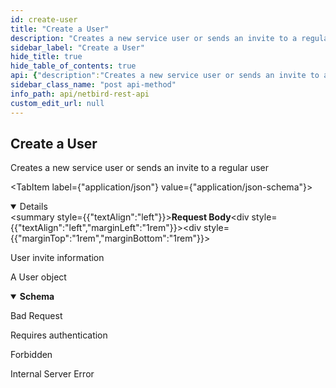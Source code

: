 ```yaml
---
id: create-user
title: "Create a User"
description: "Creates a new service user or sends an invite to a regular user"
sidebar_label: "Create a User"
hide_title: true
hide_table_of_contents: true
api: {"description":"Creates a new service user or sends an invite to a regular user","tags":["Users"],"operationId":"createUser","security":[{"BearerAuth":[]},{"TokenAuth":[]}],"requestBody":{"description":"User invite information","content":{"application/json":{"schema":{"type":"object","properties":{"email":{"description":"User's Email to send invite to","type":"string"},"name":{"description":"User's full name","type":"string"},"role":{"description":"User's NetBird account role","type":"string"},"auto_groups":{"description":"Groups to auto-assign to peers registered by this user","type":"array","items":{"type":"string"}},"is_service_user":{"description":"Is true if this user is a service user","type":"boolean"}},"required":["role","auto_groups","is_service_user"],"title":"UserCreateRequest"}}}},"responses":{"200":{"description":"A User object","content":{"application/json":{"schema":{"type":"object","properties":{"id":{"description":"User ID","type":"string"},"email":{"description":"User's email address","type":"string"},"name":{"description":"User's name from idp provider","type":"string"},"role":{"description":"User's NetBird account role","type":"string"},"status":{"description":"User's status","type":"string","enum":["active","invited","disabled"]},"auto_groups":{"description":"Groups to auto-assign to peers registered by this user","type":"array","items":{"type":"string"}},"is_current":{"description":"Is true if authenticated user is the same as this user","type":"boolean","readOnly":true},"is_service_user":{"description":"Is true if this user is a service user","type":"boolean","readOnly":true}},"required":["id","email","name","role","auto_groups","status"],"title":"User"}}}},"400":{"description":"Bad Request","content":{}},"401":{"description":"Requires authentication","content":{}},"403":{"description":"Forbidden","content":{}},"500":{"description":"Internal Server Error","content":{}}},"method":"post","path":"/api/users","servers":[{"url":"https://netbird.io","description":"Default server"}],"securitySchemes":{"BearerAuth":{"type":"http","scheme":"bearer","bearerFormat":"JWT"},"TokenAuth":{"type":"apiKey","in":"header","name":"Authorization","description":"Prefix the value with \\\"Token\\\" to indicate the custom authorization type"}},"jsonRequestBodyExample":{"email":"string","name":"string","role":"string","auto_groups":["string"],"is_service_user":true},"info":{"title":"NetBird REST API","description":"API to manipulate groups, rules, policies and retrieve information about peers and users","version":"0.0.1"},"postman":{"name":"Create a User","description":{"content":"Creates a new service user or sends an invite to a regular user","type":"text/plain"},"url":{"path":["api","users"],"host":["{{baseUrl}}"],"query":[],"variable":[]},"header":[{"key":"Content-Type","value":"application/json"},{"key":"Accept","value":"application/json"}],"method":"POST","body":{"mode":"raw","raw":"\"\"","options":{"raw":{"language":"json"}}},"auth":{"type":"bearer","bearer":[{"type":"any","value":"<Bearer Token>","key":"token"}]}}}
sidebar_class_name: "post api-method"
info_path: api/netbird-rest-api
custom_edit_url: null
---
```



## Create a User



Creates a new service user or sends an invite to a regular user

<MimeTabs><TabItem label={"application/json"} value={"application/json-schema"}><details style={{}} data-collapsed={false} open={true}><summary style={{"textAlign":"left"}}><strong>Request Body</strong></summary><div style={{"textAlign":"left","marginLeft":"1rem"}}><div style={{"marginTop":"1rem","marginBottom":"1rem"}}>

User invite information

</div></div><ul style={{"marginLeft":"1rem"}}><SchemaItem collapsible={false} name={"email"} required={false} schemaName={"string"} qualifierMessage={undefined} schema={{"description":"User's Email to send invite to","type":"string"}}></SchemaItem><SchemaItem collapsible={false} name={"name"} required={false} schemaName={"string"} qualifierMessage={undefined} schema={{"description":"User's full name","type":"string"}}></SchemaItem><SchemaItem collapsible={false} name={"role"} required={true} schemaName={"string"} qualifierMessage={undefined} schema={{"description":"User's NetBird account role","type":"string"}}></SchemaItem><SchemaItem collapsible={false} name={"auto_groups"} required={true} schemaName={"string[]"} qualifierMessage={undefined} schema={{"description":"Groups to auto-assign to peers registered by this user","type":"array","items":{"type":"string"}}}></SchemaItem><SchemaItem collapsible={false} name={"is_service_user"} required={true} schemaName={"boolean"} qualifierMessage={undefined} schema={{"description":"Is true if this user is a service user","type":"boolean"}}></SchemaItem></ul></details></TabItem></MimeTabs><div><ApiTabs><TabItem label={"200"} value={"200"}><div>

A User object

</div><div><MimeTabs schemaType={"response"}><TabItem label={"application/json"} value={"application/json"}><SchemaTabs><TabItem label={"Schema"} value={"Schema"}><details style={{}} data-collapsed={false} open={true}><summary style={{"textAlign":"left"}}><strong>Schema</strong></summary><div style={{"textAlign":"left","marginLeft":"1rem"}}></div><ul style={{"marginLeft":"1rem"}}><SchemaItem collapsible={false} name={"id"} required={true} schemaName={"string"} qualifierMessage={undefined} schema={{"description":"User ID","type":"string"}}></SchemaItem><SchemaItem collapsible={false} name={"email"} required={true} schemaName={"string"} qualifierMessage={undefined} schema={{"description":"User's email address","type":"string"}}></SchemaItem><SchemaItem collapsible={false} name={"name"} required={true} schemaName={"string"} qualifierMessage={undefined} schema={{"description":"User's name from idp provider","type":"string"}}></SchemaItem><SchemaItem collapsible={false} name={"role"} required={true} schemaName={"string"} qualifierMessage={undefined} schema={{"description":"User's NetBird account role","type":"string"}}></SchemaItem><SchemaItem collapsible={false} name={"status"} required={true} schemaName={"string"} qualifierMessage={"**Possible values:** [`active`, `invited`, `disabled`]"} schema={{"description":"User's status","type":"string","enum":["active","invited","disabled"]}}></SchemaItem><SchemaItem collapsible={false} name={"auto_groups"} required={true} schemaName={"string[]"} qualifierMessage={undefined} schema={{"description":"Groups to auto-assign to peers registered by this user","type":"array","items":{"type":"string"}}}></SchemaItem><SchemaItem collapsible={false} name={"is_current"} required={false} schemaName={"boolean"} qualifierMessage={undefined} schema={{"description":"Is true if authenticated user is the same as this user","type":"boolean","readOnly":true}}></SchemaItem><SchemaItem collapsible={false} name={"is_service_user"} required={false} schemaName={"boolean"} qualifierMessage={undefined} schema={{"description":"Is true if this user is a service user","type":"boolean","readOnly":true}}></SchemaItem></ul></details></TabItem><TabItem label={"Example (from schema)"} value={"Example (from schema)"}><ResponseSamples responseExample={"{\n  \"id\": \"string\",\n  \"email\": \"string\",\n  \"name\": \"string\",\n  \"role\": \"string\",\n  \"status\": \"active\",\n  \"auto_groups\": [\n    \"string\"\n  ],\n  \"is_current\": true,\n  \"is_service_user\": true\n}"} language={"json"}></ResponseSamples></TabItem></SchemaTabs></TabItem></MimeTabs></div></TabItem><TabItem label={"400"} value={"400"}><div>

Bad Request

</div><div></div></TabItem><TabItem label={"401"} value={"401"}><div>

Requires authentication

</div><div></div></TabItem><TabItem label={"403"} value={"403"}><div>

Forbidden

</div><div></div></TabItem><TabItem label={"500"} value={"500"}><div>

Internal Server Error

</div><div></div></TabItem></ApiTabs></div>
      